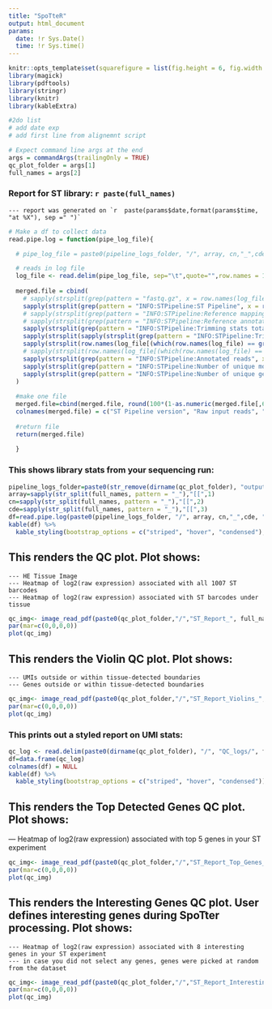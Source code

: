 ```yaml
---
title: "SpoTteR"
output: html_document
params:
  date: !r Sys.Date()
  time: !r Sys.time()
---
```


```r
knitr::opts_template$set(squarefigure = list(fig.height = 6, fig.width = 6))
library(magick)
library(pdftools)
library(stringr)
library(knitr)
library(kableExtra)

#2do list
# add date exp 
# add first line from alignemnt script 

```

```r
# Expect command line args at the end 
args = commandArgs(trailingOnly = TRUE)
qc_plot_folder = args[1]
full_names = args[2]
```
### Report for ST library: `r paste(full_names)`
    --- report was generated on `r  paste(params$date,format(params$time, "at %X"), sep =" ")`
    
```r
# Make a df to collect data
read.pipe.log = function(pipe_log_file){

  # pipe_log_file = paste0(pipeline_logs_folder, "/", array, cn,"_",cde, "_log.txt")

  # reads in log file
  log_file <- read.delim(pipe_log_file, sep="\t",quote="",row.names = 1, header = F )
  
  merged.file = cbind(
    # sapply(strsplit(grep(pattern = "fastq.gz", x = row.names(log_file), value =T), " "),"[[",4)[1],
    sapply(strsplit(grep(pattern = "INFO:STPipeline:ST Pipeline", x = row.names(log_file), value =T), " "),"[[",3),
    # sapply(strsplit(grep(pattern = "INFO:STPipeline:Reference mapping STAR index folder", x = row.names(log_file), value =T), ": "),"[[",2),
    # sapply(strsplit(grep(pattern = "INFO:STPipeline:Reference annotation file", x = row.names(log_file), value =T), ": "),"[[",2),
    sapply(strsplit(grep(pattern = "INFO:STPipeline:Trimming stats total reads", x = row.names(log_file), value =T), ": "),"[[",2),
    sapply(strsplit(sapply(strsplit(grep(pattern = "INFO:STPipeline:Trimming stats you just lost about", x = row.names(log_file), value =T), " "),"[[",7),"%", ),"[[",1),
    sapply(strsplit(row.names(log_file[(which(row.names(log_file) == grep(pattern = "Uniquely mapped reads %", x = row.names(log_file), value =T)) +1),]),"%", ),"[[",1),
    # sapply(strsplit(row.names(log_file[(which(row.names(log_file) == grep(pattern = "of reads mapped to multiple loci", x = row.names(log_file), value =T)) +1),]),"%", ),"[[",1),
    sapply(strsplit(grep(pattern = "INFO:STPipeline:Annotated reads", x = row.names(log_file), value =T), ": "),"[[",2),
    sapply(strsplit(grep(pattern = "INFO:STPipeline:Number of unique molecules present", x = row.names(log_file), value =T), ": "),"[[",2),
    sapply(strsplit(grep(pattern = "INFO:STPipeline:Number of unique genes present", x = row.names(log_file), value =T), ": "),"[[",2)
  )
  
  #make one file
  merged.file=cbind(merged.file, round(100*(1-as.numeric(merged.file[,6])/as.numeric(merged.file[,5])), digits = 2))
  colnames(merged.file) = c("ST Pipeline version", "Raw input reads", "Trimming loss[%]", "Unique Mapping[%]", "Annotated reads", "UMIs", "Genes", "Library saturation[%]")
  
  #return file
  return(merged.file)
  
  }
```

    
### This shows library stats from your sequencing run:
```r
pipeline_logs_folder=paste0(str_remove(dirname(qc_plot_folder), "output"), "pipeline_logs")
array=sapply(str_split(full_names, pattern = "_"),"[[",1)
cn=sapply(str_split(full_names, pattern = "_"),"[[",2)
cde=sapply(str_split(full_names, pattern = "_"),"[[",3)
df=read.pipe.log(paste0(pipeline_logs_folder, "/", array, cn,"_",cde, "_log.txt"))
kable(df) %>%
  kable_styling(bootstrap_options = c("striped", "hover", "condensed"), full_width = F, position = "left") %>% row_spec(0, bold = T, align = "c") %>% row_spec(1, align = "c")
```

## This renders the QC plot. Plot shows: 
    --- HE Tissue Image
    --- Heatmap of log2(raw expression) associated with all 1007 ST barcodes
    --- Heatmap of log2(raw expression) associated with ST barcodes under tissue
    
```r
qc_img<- image_read_pdf(paste0(qc_plot_folder,"/","ST_Report_", full_names, ".pdf"))
par(mar=c(0,0,0,0))
plot(qc_img)
```

## This renders the Violin QC plot. Plot shows: 
    --- UMIs outside or within tissue-detected boundaries
    --- Genes outside or within tissue-detected boundaries
```r
qc_img<- image_read_pdf(paste0(qc_plot_folder,"/","ST_Report_Violins_", full_names, ".pdf"))
par(mar=c(0,0,0,0))
plot(qc_img)
```

### This prints out a styled report on UMI stats: 
```r
qc_log <- read.delim(paste0(dirname(qc_plot_folder), "/", "QC_logs/", full_names, "_QC_data.txt"), sep="\t", header = F, row.names = 1)
df=data.frame(qc_log)
colnames(df) = NULL 
kable(df) %>%
  kable_styling(bootstrap_options = c("striped", "hover", "condensed"))
```

## This renders the Top Detected Genes QC plot. Plot shows: 
   --- Heatmap of log2(raw expression) associated with top 5 genes in your ST experiment
```r
qc_img<- image_read_pdf(paste0(qc_plot_folder,"/","ST_Report_Top_Genes_", full_names, ".pdf"))
par(mar=c(0,0,0,0))
plot(qc_img)
```

## This renders the Interesting Genes QC plot. User defines interesting genes during SpoTter processing. Plot shows: 
    --- Heatmap of log2(raw expression) associated with 8 interesting genes in your ST experiment
    --- in case you did not select any genes, genes were picked at random from the dataset 
```r
qc_img<- image_read_pdf(paste0(qc_plot_folder,"/","ST_Report_Interesting_Genes_", full_names, ".pdf"))
par(mar=c(0,0,0,0))
plot(qc_img)
```
